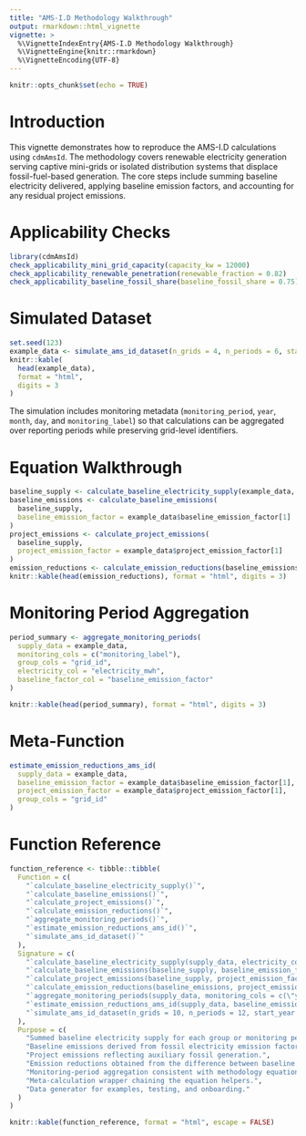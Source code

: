 ```yaml
---
title: "AMS-I.D Methodology Walkthrough"
output: rmarkdown::html_vignette
vignette: >
  %\VignetteIndexEntry{AMS-I.D Methodology Walkthrough}
  %\VignetteEngine{knitr::rmarkdown}
  %\VignetteEncoding{UTF-8}
---
```


```r
knitr::opts_chunk$set(echo = TRUE)
```

# Introduction

This vignette demonstrates how to reproduce the AMS-I.D calculations using `cdmAmsId`. The
methodology covers renewable electricity generation serving captive mini-grids or isolated
distribution systems that displace fossil-fuel-based generation. The core steps include
summing baseline electricity delivered, applying baseline emission factors, and accounting
for any residual project emissions.

# Applicability Checks

```r
library(cdmAmsId)
check_applicability_mini_grid_capacity(capacity_kw = 12000)
check_applicability_renewable_penetration(renewable_fraction = 0.82)
check_applicability_baseline_fossil_share(baseline_fossil_share = 0.75)
```

# Simulated Dataset

```r
set.seed(123)
example_data <- simulate_ams_id_dataset(n_grids = 4, n_periods = 6, start_year = 2024, start_month = 7)
knitr::kable(
  head(example_data),
  format = "html",
  digits = 3
)
```

The simulation includes monitoring metadata (`monitoring_period`, `year`, `month`,
`day`, and `monitoring_label`) so that calculations can be aggregated over reporting
periods while preserving grid-level identifiers.

# Equation Walkthrough

```r
baseline_supply <- calculate_baseline_electricity_supply(example_data, group_cols = "grid_id")
baseline_emissions <- calculate_baseline_emissions(
  baseline_supply,
  baseline_emission_factor = example_data$baseline_emission_factor[1]
)
project_emissions <- calculate_project_emissions(
  baseline_supply,
  project_emission_factor = example_data$project_emission_factor[1]
)
emission_reductions <- calculate_emission_reductions(baseline_emissions, project_emissions)
knitr::kable(head(emission_reductions), format = "html", digits = 3)
```

# Monitoring Period Aggregation

```r
period_summary <- aggregate_monitoring_periods(
  supply_data = example_data,
  monitoring_cols = c("monitoring_label"),
  group_cols = "grid_id",
  electricity_col = "electricity_mwh",
  baseline_factor_col = "baseline_emission_factor"
)

knitr::kable(head(period_summary), format = "html", digits = 3)
```

# Meta-Function

```r
estimate_emission_reductions_ams_id(
  supply_data = example_data,
  baseline_emission_factor = example_data$baseline_emission_factor[1],
  project_emission_factor = example_data$project_emission_factor[1],
  group_cols = "grid_id"
)
```

# Function Reference

```r
function_reference <- tibble::tibble(
  Function = c(
    "`calculate_baseline_electricity_supply()`",
    "`calculate_baseline_emissions()`",
    "`calculate_project_emissions()`",
    "`calculate_emission_reductions()`",
    "`aggregate_monitoring_periods()`",
    "`estimate_emission_reductions_ams_id()`",
    "`simulate_ams_id_dataset()`"
  ),
  Signature = c(
    "`calculate_baseline_electricity_supply(supply_data, electricity_col = \"electricity_mwh\", group_cols = NULL)`",
    "`calculate_baseline_emissions(baseline_supply, baseline_emission_factor, output_col = \"baseline_emissions_tco2e\")`",
    "`calculate_project_emissions(baseline_supply, project_emission_factor = 0, output_col = \"project_emissions_tco2e\")`",
    "`calculate_emission_reductions(baseline_emissions, project_emissions, baseline_col = \"baseline_emissions_tco2e\", project_col = \"project_emissions_tco2e\", output_col = \"emission_reductions_tco2e\")`",
    "`aggregate_monitoring_periods(supply_data, monitoring_cols = c(\"year\", \"month\"), group_cols = \"grid_id\")`",
    "`estimate_emission_reductions_ams_id(supply_data, baseline_emission_factor, project_emission_factor = 0, group_cols = NULL)`",
    "`simulate_ams_id_dataset(n_grids = 10, n_periods = 12, start_year = 2023, start_month = 1, mean_supply_mwh = 18000, sd_supply_mwh = 2500, baseline_emission_factor = 0.7, project_emission_factor = 0.02)`"
  ),
  Purpose = c(
    "Summed baseline electricity supply for each group or monitoring period.",
    "Baseline emissions derived from fossil electricity emission factors.",
    "Project emissions reflecting auxiliary fossil generation.",
    "Emission reductions obtained from the difference between baseline and project emissions.",
    "Monitoring-period aggregation consistent with methodology equations.",
    "Meta-calculation wrapper chaining the equation helpers.",
    "Data generator for examples, testing, and onboarding."
  )
)

knitr::kable(function_reference, format = "html", escape = FALSE)
```
